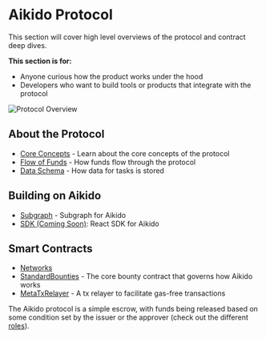 
# Aikido Protocol

This section will cover high level overviews of the protocol and contract deep dives.

**This section is for:**
- Anyone curious how the product works under the hood
- Developers who want to build tools or products that integrate with the protocol

<Image src="/protocol-overview.png" alt="Protocol Overview" width={900} height={506}/>

## About the Protocol
- [Core Concepts](/protocol/concepts) - Learn about the core concepts of the protocol
- [Flow of Funds](/protocol/funds) - How funds flow through the protocol
- [Data Schema](/protocol/schema) - How data for tasks is stored 

## Building on Aikido
- [Subgraph](/protocol/subgraph) - Subgraph for Aikido
- [SDK (Coming Soon)](/protocol/sdk): React SDK for Aikido 

## Smart Contracts
- [Networks](/protocol/contracts/networks)
- [StandardBounties](/protocoll/contracts/standardbounties) - The core bounty contract that governs how Aikido works
- [MetaTxRelayer](/protocoll/contracts/metatxrelayer) - A tx relayer to facilitate gas-free transactions

The Aikido protocol is a simple escrow, with funds being released based on some condition set by the issuer or the approver (check out the different [roles](/protocol/concepts)). 